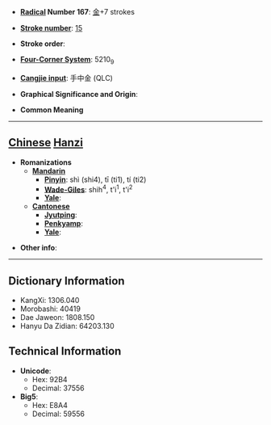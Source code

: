 * '''[[Wiktionary:Chinese radical index| Radical]] Number 167''': [[Wiktionary:Chinese radical index 金|金]]+7 strokes

* '''[[Wiktionary:Chinese total strokes index|Stroke number]]''': [[Wiktionary:Chinese total strokes index 15|15]]

* '''Stroke order''': 

* '''[[Wiktionary:Chinese four corner index|Four-Corner System]]''': 5210<sub>9</sub>

* '''[[Wiktionary:Chinese Cangjie index|Cangjie input]]''': 手中金 (QLC)

* '''Graphical Significance and Origin''': 

* '''Common Meaning'''

----

== [[Chinese]] [[Hanzi]] ==

* '''Romanizations'''
** '''[[Mandarin]]'''
*** '''[[Pinyin]]''': shì (shi4), tī (ti1), tí (ti2)
*** '''[[Wade-Giles]]''': shih<sup>4</sup>, t'i<sup>1</sup>, t'i<sup>2</sup>
*** '''[[Yale]]''': 
** '''[[Cantonese]]'''
*** '''[[Jyutping]]''':
*** '''[[Penkyamp]]''': 
*** '''[[Yale]]''': 

* '''Other info''': 

----

== Dictionary Information ==

* KangXi: 1306.040
* Morobashi: 40419
* Dae Jaweon: 1808.150
* Hanyu Da Zidian: 64203.130

== Technical Information ==

* '''Unicode''':
** Hex: 92B4
** Decimal: 37556
* '''Big5''':
** Hex: E8A4
** Decimal: 59556